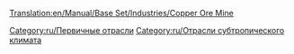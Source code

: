 [[Translation:en/Manual/Base Set/Industries/Copper Ore Mine]]

{{ru/Промышленность| Изображение=en/Copperoremine.png
| имя=Шахта медной руды
| Климат=[[ru/Manual/Климат#Субтропический|Субтропический]]
| Принимает=ничего
| Производит=[[ru/Manual/Base Set/Cargos/Медная руда|Медная руда]]
}}

{{ru/Navbox Промышленность}}

[[Category:ru/Первичные отрасли]]
[[Category:ru/Отрасли субтропического климата]]